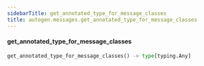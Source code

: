 ```yaml
---
sidebarTitle: get_annotated_type_for_message_classes
title: autogen.messages.get_annotated_type_for_message_classes
---
```


<code class="doc-symbol doc-symbol-heading doc-symbol-function"></code>
#### get_annotated_type_for_message_classes

```python
get_annotated_type_for_message_classes() -> type[typing.Any]
```

    

<br />